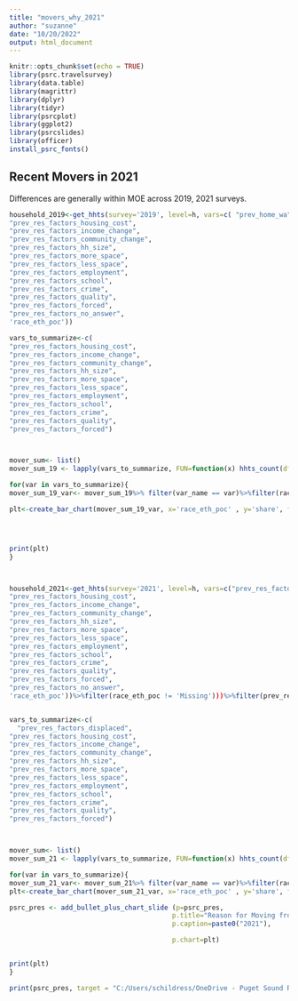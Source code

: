 ```yaml
---
title: "movers_why_2021"
author: "suzanne"
date: "10/20/2022"
output: html_document
---
```


```r
knitr::opts_chunk$set(echo = TRUE)
library(psrc.travelsurvey)
library(data.table)
library(magrittr)
library(dplyr)
library(tidyr)
library(psrcplot)
library(ggplot2)
library(psrcslides)
library(officer)
install_psrc_fonts()
```

## Recent Movers in 2021

Differences are generally within MOE across 2019, 2021 surveys. 


```r


household_2019<-get_hhts(survey='2019', level=h, vars=c( "prev_home_wa",
"prev_res_factors_housing_cost",
"prev_res_factors_income_change",
"prev_res_factors_community_change",
"prev_res_factors_hh_size",
"prev_res_factors_more_space",
"prev_res_factors_less_space",
"prev_res_factors_employment",
"prev_res_factors_school",
"prev_res_factors_crime",
"prev_res_factors_quality",
"prev_res_factors_forced",
"prev_res_factors_no_answer",
'race_eth_poc'))

vars_to_summarize<-c(
"prev_res_factors_housing_cost",
"prev_res_factors_income_change",
"prev_res_factors_community_change",
"prev_res_factors_hh_size",
"prev_res_factors_more_space",
"prev_res_factors_less_space",
"prev_res_factors_employment",
"prev_res_factors_school",
"prev_res_factors_crime",
"prev_res_factors_quality",
"prev_res_factors_forced")



mover_sum<- list()
mover_sum_19 <- lapply(vars_to_summarize, FUN=function(x) hhts_count(df=household_2019,group_vars=c('race_eth_poc',x), spec_wgt='hh_weight_2019_v2021'))%>%lapply(FUN=function(y){mutate(y, "var_name"=colnames(y)[3])})%>% rbindlist(use.names=FALSE)%>%filter(prev_res_factors_housing_cost =='Selected')%>%filter(race_eth_poc!='Child -- no race specified')

for(var in vars_to_summarize){
mover_sum_19_var<- mover_sum_19%>% filter(var_name == var)%>%filter(race_eth_poc!='Total')

plt<-create_bar_chart(mover_sum_19_var, x='race_eth_poc' , y='share', f= 'race_eth_poc',  moe= 'share_moe')+ ggtitle(var) 




print(plt)
}




```

```r
household_2021<-get_hhts(survey='2021', level=h, vars=c("prev_res_factors_displaced","res_dur", "prev_home_wa",
"prev_res_factors_housing_cost",
"prev_res_factors_income_change",
"prev_res_factors_community_change",
"prev_res_factors_hh_size",
"prev_res_factors_more_space",
"prev_res_factors_less_space",
"prev_res_factors_employment",
"prev_res_factors_school",
"prev_res_factors_crime",
"prev_res_factors_quality",
"prev_res_factors_forced",
"prev_res_factors_no_answer",
'race_eth_poc'))%>%filter(race_eth_poc != 'Missing')))%>%filter(prev_res_factors_forced != 'Missing: Skip Logic')


vars_to_summarize<-c(
  "prev_res_factors_displaced",
"prev_res_factors_housing_cost",
"prev_res_factors_income_change",
"prev_res_factors_community_change",
"prev_res_factors_hh_size",
"prev_res_factors_more_space",
"prev_res_factors_less_space",
"prev_res_factors_employment",
"prev_res_factors_school",
"prev_res_factors_crime",
"prev_res_factors_quality",
"prev_res_factors_forced")



mover_sum<- list()
mover_sum_21 <- lapply(vars_to_summarize, FUN=function(x) hhts_count(df=household_2021,group_vars=c('race_eth_poc',x), spec_wgt='hh_weight_2021_ABS'))%>%lapply(FUN=function(y){mutate(y, "var_name"=colnames(y)[3])})%>% rbindlist(use.names=FALSE)%>%filter(prev_res_factors_displaced%in%c('Selected', 'Displaced'))

for(var in vars_to_summarize){
mover_sum_21_var<- mover_sum_21%>% filter(var_name == var)%>%filter(race_eth_poc!='Total')
plt<-create_bar_chart(mover_sum_21_var, x='race_eth_poc' , y='share', f= 'race_eth_poc',  moe= 'share_moe')+ ggtitle(var) 

psrc_pres <- add_bullet_plus_chart_slide (p=psrc_pres, 
                                         p.title="Reason for Moving from previous residence", 
                                         p.caption=paste0("2021"), 

                                         p.chart=plt)


print(plt)
}

print(psrc_pres, target = "C:/Users/schildress/OneDrive - Puget Sound Regional Council/Documents/mover_reasons_race.pptx")


```
